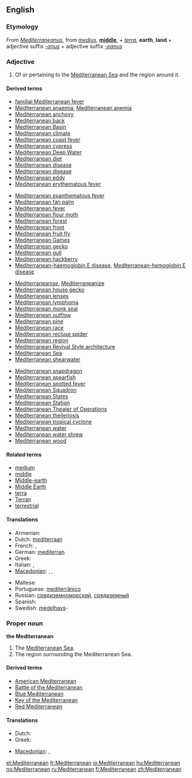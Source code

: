 ==English==

===Etymology===
From {{etyl|la}} ''[[Mediterraneanus]]'', from ''[[medius]]'', '''[[middle]]''', + ''[[terra]]'', '''earth''', '''land''' + adjective suffix ''[[-anus]]'' + adjective suffix ''[[-eanus]]''

===Adjective===
{{en-adj|-}}

# Of or pertaining to the [[Mediterranean Sea]] and the region around it.

====Derived terms====
<!--Terms derived from the ADJECTIVE-->
{{top4}}
* [[familial Mediterranean fever]]
* [[Mediterranean anaemia]], [[Mediterranean anemia]]
* [[Mediterranean anchovy]]
* [[Mediterranean back]]
* [[Mediterranean Basin]]
* [[Mediterranean climate]]
* [[Mediterranean coast fever]]
* [[Mediterranean cypress]]
* [[Mediterranean Deep Water]]
* [[Mediterranean diet]]
* [[Mediterranean disease]]
* [[Mediterranean disease]]
* [[Mediterranean eddy]]
* [[Mediterranean erythematous fever]]
{{mid4}}
* [[Mediterranean exanthematous fever]]
* [[Mediterranean fan palm]]
* [[Mediterranean fever]]
* [[Mediterranean flour moth]]
* [[Mediterranean forest]]
* [[Mediterranean front]]
* [[Mediterranean fruit fly]]
* [[Mediterranean Games]]
* [[Mediterranean gecko]]
* [[Mediterranean gull]]
* [[Mediterranean hackberry]]
* [[Mediterranean-haemoglobin E disease]], [[Mediterranean-hemoglobin E disease]]
{{mid4}}
* [[Mediterraneanise]], [[Mediterraneanize]]
* [[Mediterranean house gecko]]
* [[Mediterranean lenses]]
* [[Mediterranean lymphoma]]
* [[Mediterranean monk seal]]
* [[Mediterranean outflow]]
* [[Mediterranean pine]]
* [[Mediterranean race]]
* [[Mediterranean recluse spider]]
* [[Mediterranean region]]
* [[Mediterranean Revival Style architecture]]
* [[Mediterranean Sea]]
* [[Mediterranean shearwater]]
{{mid4}}
* [[Mediterranean snapdragon]]
* [[Mediterranean spearfish]]
* [[Mediterranean spotted fever]]
* [[Mediterranean Squadron]]
* [[Mediterranean States]]
* [[Mediterranean Station]]
* [[Mediterranean Theater of Operations]]<!--"Theater" only; this is a US term-->
* [[Mediterranean theileriosis]]
* [[Mediterranean tropical cyclone]]
* [[Mediterranean water]]
* [[Mediterranean water shrew]]
* [[Mediterranean wood]]
{{bottom}}

====Related terms====
* [[medium]]
* [[middle]]
* [[Middle-earth]]
* [[Middle Earth]]
* [[terra]]
* [[Terran]]
* [[terrestrial]]

====Translations====
{{trans-top|Of or pertaining to the Mediterranean Sea and the region around it}}
* Armenian: {{t-|hy|միջերկրական|tr=miǰerkrakan}}
* Dutch: [[mediterraan]]
* French: {{t+|fr|méditerranéen|m}}, {{t+|fr|méditerranéenne|f}}
* German: [[mediterran]]
* Greek: {{t|el|μεσογειακός|m|tr=mesogeiakós|sc=Grek}}
* Italian: {{t+|it|mediterraneo|m}}, {{t+|it|mediterranea|f}}
* [[Macedonian]]: {{t-|mk|медитерански|m|tr=mediteránski}}, {{t|mk|средоземен|m|tr=sredózemen}},  {{t|mk|средоземноморски|m|tr=sredozemnomórski}}
{{trans-mid}}
* Maltese: {{t|mt|Mediterran|m|xs=Maltese}}
* Portuguese: [[mediterrânico]] {{m}}
* Russian: [[средиземноморский]], [[средиземный]]
* Spanish: {{t-|es|mediterráneo}}
* Swedish: [[medelhavs]]-
{{trans-bottom}}

===Proper noun===
'''the Mediterranean'''

# The [[Mediterranean Sea]].
# The region surrounding the Mediterranean Sea.

====Derived terms====
<!--Terms derived from the NOUN-->
* [[American Mediterranean]]
* [[w:Battle of the Mediterranean|Battle of the Mediterranean]]
* [[Blue Mediterranean]]
* [[Key of the Mediterranean]]
* [[Red Mediterranean]]

====Translations====
{{trans-see|Mediterranean Sea}}

{{trans-top|region surrounding the Mediterranean Sea}}
* Dutch: {{t+|nl|Middellandse Zee|n}}
* Greek: {{t|el|Μεσόγειος|f|tr=Mesógeios|sc=Grek}}
{{trans-mid}}
* [[Macedonian]]: {{t-|mk|Медитеран|m|tr=Mediterán}},  {{t|mk|Средоземје|n|tr=Sredózemje}}
{{trans-bottom}}

[[et:Mediterranean]]
[[fr:Mediterranean]]
[[io:Mediterranean]]
[[hu:Mediterranean]]
[[no:Mediterranean]]
[[ru:Mediterranean]]
[[fi:Mediterranean]]
[[zh:Mediterranean]]